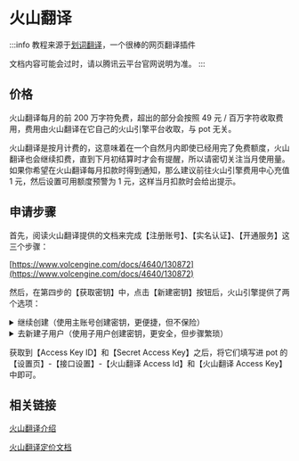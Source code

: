 # 火山翻译

:::info
教程来源于[划词翻译](https://hcfy.app/)，一个很棒的网页翻译插件

文档内容可能会过时，请以腾讯云平台官网说明为准。
:::

## 价格

火山翻译每月的前 200 万字符免费，超出的部分会按照 49 元 / 百万字符收取费用，费用由火山翻译在它自己的火山引擎平台收取，与 pot 无关。

火山翻译是按月计费的，这意味着在一个自然月内即使已经用完了免费额度，火山翻译也会继续扣费，直到下月初结算时才会有提醒，所以请密切关注当月使用量。如果你希望在火山翻译每月扣款时得到通知，那么建议前往火山引擎费用中心充值 1 元，然后设置可用额度预警为 1 元，这样当月扣款时会给出提示。

## 申请步骤

首先，阅读火山翻译提供的文档来完成【注册账号】、【实名认证】、【开通服务】这三个步骤：

[https://www.volcengine.com/docs/4640/130872](https://www.volcengine.com/docs/4640/130872)

然后，在第四步的【获取密钥】中，点击【新建密钥】按钮后，火山引擎提供了两个选项：

<details><summary>继续创建（使用主账号创建密钥，更便捷，但不保险）</summary>
<p>

选择【继续创建】后，表格里会出现一条新的数据，其中就包含我们要用到的【Access Key ID】和【Secret Access Key】。

</p>
</details>
<details><summary>去新建子用户（使用子用户创建密钥，更安全，但步骤繁琐）</summary>
<p>

略

</p>
</details>

获取到【Access Key ID】和【Secret Access Key】之后，将它们填写进 pot 的【设置页】-【接口设置】-【火山翻译 Access Id】和【火山翻译 Access Key】中即可。

## 相关链接

[火山翻译介绍](https://www.volcengine.com/product/machine-translation)

[火山翻译定价文档](https://www.volcengine.com/docs/4640/68515)

<div
  class="wwads-cn wwads-horizontal wwads-sticky"
  data-id="285"
  style={{ maxWidth: "230px" }}
></div>
